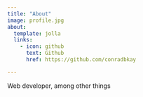 ```yaml
---
title: "About"
image: profile.jpg
about:
  template: jolla
  links:
    - icon: github
      text: Github
      href: https://github.com/conradbkay

---
```


Web developer, among other things
